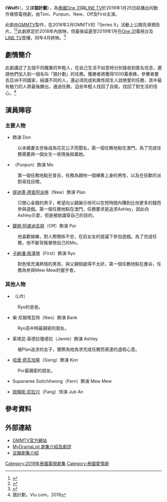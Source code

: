 {{Infobox Television
| show_name     = Wolf
| original_name =  {{lang|ko|Wolf – เกมล่าเธอ}}
| image         = [[File:Wolf_GMMTV.png|250px]]
| caption       = 
| show_name_2   = 狼計劃
| genre         = 動作冒險
| format        = 
| based_on      = 
| creator       = 
| developer     = 
| writer        = 
| director      = Nuttapong Mongkolsawas
| starring      = {{link-en|東尼·拉肯|Toni Rakkaen}}<br>{{link-en|蘇卡達·顧瓏希|Sutatta Udomsilp}}<br>[[提迪蓬·德查阿派坤|提迪蓬·德查阿派坤]]<br>[[鐘朋·阿盧迪吉朋|鐘朋·阿盧迪吉朋]]<br>[[卡納潘·佩澤坤|卡納潘·佩澤坤]]
| theme_music_composer = 
| opentheme            = 
| endtheme             = 
| composer             = 
| country       = {{THA}}
| location      = {{THA}}、{{VIE}}、<br>{{SIN}}、{{JAP}}、<br>{{CHN}}、{{MAC}}
| language      = [[泰語|泰語]]
| num_episodes  = 13
| runtime       = 46 - 50 分鐘
| company       = [[GMMTV|GMMTV]]
| producer      = 
| channel       = [[One_31|One 31]]<br>[[LINE_TV|LINE TV]]
| first_run     = {{THA}}
| first_aired   = {{Start date|2019|1|25}}
| last_aired    = {{End date|2019|4|26}}
| related       = 
| preceded_by   = 
| followed_by   = 
| website       = https://www.one31.net/shows/detail/248
| production_website = 
}}
《'''Wolf'''》（{{lang-th|'''Wolf – เกมล่าเธอ'''}}，又譯'''狼計劃'''），為[[泰國|泰國]][[One_31|One 31]]與[[LINE_TV|LINE TV]]於2019年1月25日起播出的動作冒險電視劇，由Toni、Punpun、New、Off及First主演。

此劇由[[GMMTV|GMMTV]]製作，在2018年2月GMMTV的「Series X」活動上公開先導預告片。<ref>{{cite web |title=GMMTV SERIES X เปิดตัวซีรีส์สุดปังปี 2018 ทัพนักแสดงกว่า 80 ชีวิต |url=https://www.sanook.com/movie/75373/ |website=sanook.com |publisher=Sanook.com |accessdate=2020-06-21 |language=th |date=2018-02-02|archive-date=2020-11-03 |archive-url=https://web.archive.org/web/20201103192742/https://www.sanook.com/movie/75373/ |dead-url=no }}</ref><ref>{{cite web |title="จีเอ็มเอ็มทีวี" ยกขบวนนักแสดงเปิดตัว "GMMTV SERIES X" ปี 2018 สุดปัง!!! |url=https://mgronline.com/drama/detail/9610000010827 |website=mgronline.com |publisher=Mgronline |accessdate=2020-06-21 |language=th |date=01-02-2018 |archive-date=2020-12-10 |archive-url=https://web.archive.org/web/20201210195850/https://mgronline.com/drama/detail/9610000010827 |dead-url=no }}</ref>此劇原定於2018年內放映，但最後延遲至2019年1月在[[One_31|One 31]]電視台及[[LINE_TV|LINE TV]]首播，同年4月終映。<ref>{{cite web |title=WOLF เกมล่าเธอ กับภารกิจจีบคนแปลกหน้าทั่วเอเชีย เริ่ม 25 มกราคม นี้ |url=https://www.one31.net/news/detail/7743 |website=one31.net |publisher=One31 |language=th |date=2019-01-24 |access-date=2020-07-07 |archive-date=2021-09-26 |archive-url=https://web.archive.org/web/20210926044625/https://www.one31.net/news/detail/7743 }}</ref>

== 劇情簡介 ==
此劇講述了五個不同職業的年輕人，在自己生活不如意時分別接收到匿名信息，邀請他們加入到一個名叫「狼計劃」的任務。獲勝者將獲得1000萬泰銖，參賽者要去亞洲不同國家，結識不同的人，還必須完成和異性陌生人談戀愛的任務，其中最有魅力的人將最後勝出。通過任務，這些年輕人找回了自我，找回了對生活的信心。<ref>狼計劃，Viu.com，2019</ref>

== 演員陣容 ==
{{small|註：括號內的演員姓名為小名。}}
=== 主要人物 ===
* {{link-en|東尼·拉肯|Toni Rakkaen}} 飾演 Don
: 以未婚妻去世後成為花花公子而聞名，第一個任務地點在澳門，為了完成任務需要與一個女生一夜情後拋棄她。

* {{link-en|蘇卡達·顧瓏希|Sutatta Udomsilp}}（Punpun）飾演 Mo
: 第一個任務地點在普吉，任務為親吻一個裸著上身的男性，以及在狂歡的派對尋找目標。

* [[提迪蓬·德查阿派坤|提迪蓬·德查阿派坤]]（New）飾演 Plan
: 只關心金錢的男子，希望向父親展示他可以在短時間內賺到比他更多的錢而參與遊戲。第一個任務地點在澳門，任務要求是追求Ashley，因此向Ashley示愛，但是被她識穿自己的目的。

* [[鐘朋·阿盧迪吉朋|鐘朋·阿盧迪吉朋]]（Off）飾演 Por
: 他喜歡娛樂，對人際關係不忠，在前女友的提議下參加遊戲。為了完成任務，他不斷背叛單戀自己的Mo。

* [[卡納潘·佩澤坤|卡納潘·佩澤坤]]（First）飾演 Ryo
: 對色情充滿熱情的男孩，與父親相處得不太好。第一個任務地點在曼谷，任務為參與Mew Mew的握手會。

=== 其他人物 ===
* {{link-th|蘇普·戰查仁|Supoj Janjareonborn}}（Lift）
: Ryo的爸爸。

* 柴·尼姆塔瓦特（Neo）飾演 Bank
: Ryo高中時最親密的朋友。

* 茱塔芘·英德拉瓊德拉（Jamie）飾演 Ashley
: 被Plan追求的女子，實際為他為求完成任務而表達的虛假心意。

* [[哈里·奇瓦加隆|哈里·奇瓦加隆]]（Ssing）飾演 Kon
: Por最親密的朋友。

* Supanaree Sutichitwong（Fern）飾演 Mew Mew

* [[妲楠拓·尼拉兴|妲楠拓·尼拉兴]]（Fang）饰演 Jub An

== 參考資料 ==
{{reflist}}

== 外部連結 ==
* [https://www.one31.net/shows/detail/248 GMMTV官方網站] {{Wayback|url=https://www.one31.net/shows/detail/248 |date=20210614074031 }}{{th}}
* [https://mydramalist.com/27349-wolf/ MyDramaList 劇集介紹及劇評]{{en}}
* [https://movie.douban.com/subject/30156327/ 豆瓣劇集介紹] {{Wayback|url=https://movie.douban.com/subject/30156327/ |date=20210629051654 }}{{zh}}

{{GMMTV電視劇系列}}
[[Category:2019年泰國電視劇集|Category:2019年泰國電視劇集]]
[[Category:泰國愛情劇|Category:泰國愛情劇]]